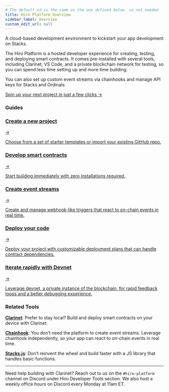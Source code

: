 ```yaml
---
# The default id is the same as the one defined below. so not needed
title: Hiro Platform Overview
sidebar_label: Overview
custom_edit_url: null
---
```



<p class="p-3 rounded-lg bg-neutral-100 text-neutral-500 dark:bg-neutral-800 dark:text-neutral-400">A cloud-based development environment to kickstart your app development on Stacks.</p>

<div class="mb-10"></div>

The Hiro Platform is a hosted developer experience for creating, testing, and deploying smart contracts. It comes pre-installed with several tools, including Clarinet, VS Code, and a private blockchain network for testing, so you can spend less time setting up and more time building.

You can also set up custom event streams via chainhooks and manage API keys for Stacks and Ordinals.

<div class="flex justify-start my-8">
  <a href="/platform/getting-started" class="pr-3">
    Spin up your next project in just a few clicks <span classNam="ml-1 no-underline">→</span>
  </a>
</div>

### Guides

<div class="subSections my-8">
  <a href="/platform/guides/create-project">
    <div class="subSectionTitle"><h3>Create a new project</h3><span>→</span></div>
    <p>Choose from a set of starter templates or import your existing GitHub repo.</p>
  </a>
  <a href="/platform/guides/build-contract">
    <div class="subSectionTitle"><h3>Develop smart contracts</h3><span>→</span></div>
    <p>Start building immediately with zero installations required.</p>
  </a>
</div>

<div class="subSections my-8">
  <a href="/platform/guides/create-chainhooks">
    <div class="subSectionTitle"><h3>Create event streams</h3><span>→</span></div>
    <p>Create and manage webhook-like triggers that react to on-chain events in real time.</p>
  </a>
  <a href="/platform/guides/deployment-plans">
    <div class="subSectionTitle"><h3>Deploy your code</h3><span>→</span></div>
    <p>Deploy your project with customizable deployment plans that can handle contract dependencies.</p>
  </a>
</div>

<div class="subSections my-8 w-[50%]">
  <a href="/platform/guides/devnet">
    <div class="subSectionTitle"><h3>Iterate rapidly with Devnet</h3><span>→</span></div>
    <p>Leverage devnet, a private instance of the blockchain, for rapid feedback loops and a better debugging experience.</p>
  </a>
</div>

### Related Tools

**[Clarinet](../clarinet/index.mdx)**: Prefer to stay local? Build and deploy smart contracts on your device with Clarinet. 

**[Chainhook](../chainhook/index.mdx)**: You don’t need the platform to create event streams. Leverage chainhook independently, so your app can react to on-chain events in real time. 

**[Stacks.js](../stacks.js/index.mdx)**: Don’t reinvent the wheel and build faster with a JS library that handles basic functions.

---

Need help building with Clarinet? Reach out to us on the `#hiro-platform` channel on Discord under Hiro Developer Tools section. We also host a weekly office hours on Discord every Monday at 11am ET.